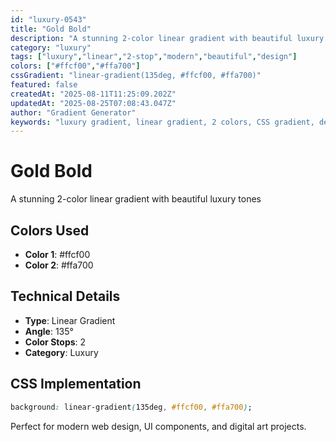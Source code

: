 ```yaml
---
id: "luxury-0543"
title: "Gold Bold"
description: "A stunning 2-color linear gradient with beautiful luxury tones"
category: "luxury"
tags: ["luxury","linear","2-stop","modern","beautiful","design"]
colors: ["#ffcf00","#ffa700"]
cssGradient: "linear-gradient(135deg, #ffcf00, #ffa700)"
featured: false
createdAt: "2025-08-11T11:25:09.202Z"
updatedAt: "2025-08-25T07:08:43.047Z"
author: "Gradient Generator"
keywords: "luxury gradient, linear gradient, 2 colors, CSS gradient, design, #ffcf00, #ffa700"
---
```


# Gold Bold

A stunning 2-color linear gradient with beautiful luxury tones

## Colors Used
- **Color 1**: #ffcf00
- **Color 2**: #ffa700

## Technical Details
- **Type**: Linear Gradient
- **Angle**: 135°
- **Color Stops**: 2
- **Category**: Luxury

## CSS Implementation
```css
background: linear-gradient(135deg, #ffcf00, #ffa700);
```

Perfect for modern web design, UI components, and digital art projects.
